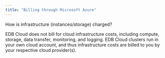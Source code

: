 ```yaml
---
title: "Billing through Microsoft Azure"
---
```

How is infrastructure (instances/storage) charged?

EDB Cloud does not bill for cloud infrastructure costs, including compute, storage, data transfer, monitoring, and logging. EDB Cloud clusters run in your own cloud account, and thus infrastructure costs are billed to you by your respective cloud provider(s).


